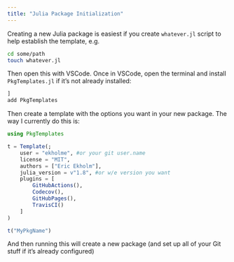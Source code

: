 ```yaml
---
title: "Julia Package Initialization"
---
```


Creating a new Julia package is easiest if you create `whatever.jl` script to help establish the template, e.g.

```bash
cd some/path
touch whatever.jl
```

Then open this with VSCode. Once in VSCode, open the terminal and install `PkgTemplates.jl` if it's not already installed:

```julia
]
add PkgTemplates
```

Then create a template with the options you want in your new package. The way I currently do this is:

```julia
using PkgTemplates

t = Template(;
    user = "ekholme", #or your git user.name
    license = "MIT",
    authors = ["Eric Ekholm"],
    julia_version = v"1.8", #or w/e version you want
    plugins = [
        GitHubActions(),
        Codecov(),
        GitHubPages(),
        TravisCI()
    ]
)

t("MyPkgName")
```

And then running this will create a new package (and set up all of your Git stuff if it's already configured)
